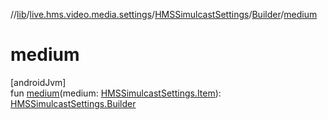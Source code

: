 //[lib](/api-reference/android/v2/home/content)/[live.hms.video.media.settings](../../index)/[HMSSimulcastSettings](../index)/[Builder](index)/[medium](medium)

# medium

[androidJvm]\
fun [medium](medium)(medium: [HMSSimulcastSettings.Item](../-item/index)): [HMSSimulcastSettings.Builder](index)
